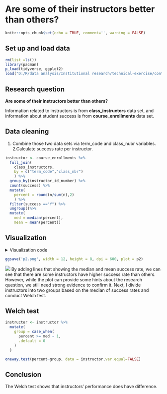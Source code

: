 # Are some of their instructors better than others?

```r
knitr::opts_chunk$set(echo = TRUE, comment='', warning = FALSE)
```

## Set up and load data

```r
rm(list =ls())
library(pacman)
p_load(tidyverse, ggplot2)
load("D:/R/data analysis/Institutional research/technical-exercise/content/docs/questions/data_230214_1659.Rdata")
```

## Research question
**Are some of their instructors better than others?**

Information related to instructors is from **class_instructors** data set, and information about student success is from **course_enrollments** data set.

## Data cleaning
1. Combine those two data sets via term_code and class_nubr variables.
2.Calculate success rate per instructor.
```r
instructor <- course_enrollments %>%
  full_join(
    class_instructors, 
    by = c("term_code","class_nbr")
    ) %>%
  group_by(instructor_id_number) %>%
  count(success) %>%
  mutate(
    percent = round(n/sum(n),2)
    ) %>%
  filter(success =="Y") %>%
  ungroup()%>%
  mutate(
    med = median(percent),
    mean = mean(percent))
```


## Visualization

<details><summary>Visualization code</summary>
```r
instructor %>%
  ggplot(aes(instructor_id_number, percent, colour = instructor_id_number)) +
  geom_point(size = 2) +
  scale_colour_identity() +
  scale_y_continuous(
    limits = c(0,1),
    breaks = seq(0,1, by = 0.25)
  ) +
  geom_hline(yintercept = 0.78, linetype = "dashed") +
  geom_hline(yintercept = instructor$mean, linetype = "dashed") +
  annotate("text", x = 2770, y = 0.80, label='atop(bold("Median=0.78"))', size = 6, parse = TRUE) +
  annotate("text", x = 2200, y = 0.68, label='atop(bold("Mean=0.75"))', size = 6, parse = TRUE) +
  labs(
    x = "Instructor ID number",
    y = "Success rate",
    title = "Are some of their instructors better than others?\n"
  ) +
  scale_fill_viridis_c() +
  theme_classic() +
  theme(
        legend.position = "none",
        axis.title.y = element_text(face = "bold", vjust = 0.9, size = 20),
        axis.title.x = element_text(face = "bold", vjust = 0.9, size = 20),
        axis.text = element_text(colour = "black", size = 16,),
        plot.title = element_text(face = "bold", size = 28),
        plot.caption = element_text(size = 10)
  ) 
```
</details>

```r
ggsave('p2.png', width = 12, height = 8, dpi = 600, plot = p2)
```


![](/images/p2.png)
By adding lines that showing the median and mean success rate, we can see that there are some instructors have higher success rate than others. However, while the plot can provide some hints about the research question, we still need strong evidence to confirm it. Next, I divide instructors into two groups based on the median of success rates and conduct Welch test.

## Welch test
```r
instructor <- instructor %>%
  mutate(
    group = case_when(
      percent >= med ~ 1,
      .default = 0
    )
  )
```

```r
oneway.test(percent~group, data = instructor,var.equal=FALSE)
```
## Conclusion
The Welch test shows that instructors' performance does have difference. 




